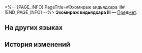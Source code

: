 <%-- [PAGE_INFO]
PageTitle=#Эхомираж видьядхара III#
[END_PAGE_INFO] --%>
{{Предмет Инфобокс
|id          = 252414
|Изображение = Предмет Эхомираж видьядхара III.png
|Тип         = 
|Инвентарь   = 
|Редкость    = 5
|Эффект      = 
|Описание    = Соберите набор карточек воспоминаний, чтобы получить усиление.
}}
{{Описание|Ваши воспоминания об Освоении могут стать источником вдохновения для игры.}}
'''Эхомираж видьядхара III''' — [[Предмет]].

==На других языках==
{{На других языках
|en   = Vidyadhara Dragon Silhouette (III)
|zhs  = 持明龙影-Ⅲ
|zht  = 持明龍影-Ⅲ
|ja   = 持明の龍影-III
|ko   = 비디아다라 용의 형상-Ⅲ
|es   = Eco del espejismo vidyadhara&nbsp;III
|fr   = Silhouette du dragon vidyadharien (III)
|ru   = Эхомираж видьядхара III
|th   = เงามังกร Vidyadhara III
|vi   = Long Ảnh Vidyadhara-III
|de   = Vidyadharas Wunderecho (III)
|id   = Bayangan Naga Vidyadhara III
|pt   = Silhueta do Dragão Vidyadhara (III)
}}

==История изменений==
{{История изменений|3.5}}